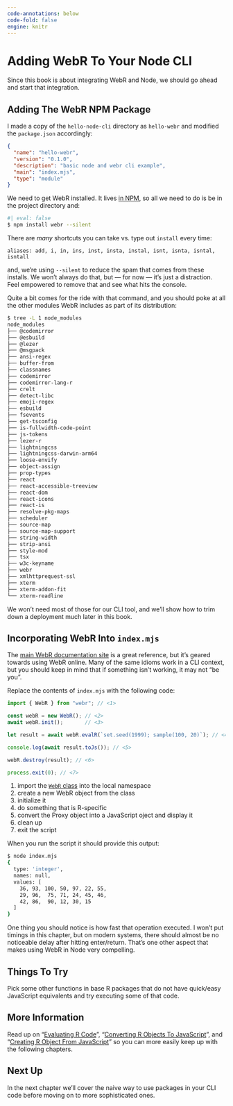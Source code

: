 ```yaml
---
code-annotations: below
code-fold: false
engine: knitr
--- 
```

# Adding WebR To Your Node CLI {.unnumbered}

Since this book is about integrating WebR and Node, we should go ahead and start that integration.

## Adding The WebR NPM Package

I made a copy of the `hello-node-cli` directory as `hello-webr` and modified the `package.json` accordingly:

```json
{
  "name": "hello-webr",
  "version": "0.1.0",
  "description": "basic node and webr cli example",
  "main": "index.mjs",
  "type": "module"
}
```

We need to get WebR installed. It lives [in NPM](https://www.npmjs.com/package/webr), so all we need to do is be in the project directory and:

```bash
#| eval: false
$ npm install webr --silent
```

There are _many_ shortcuts you can take vs. type out `install` every time:

`aliases: add, i, in, ins, inst, insta, instal, isnt, isnta, isntal, isntall`

and, we're using `--silent` to reduce the spam that comes from these installs. We won't always do that, but — for now — it's just a distraction. Feel empowered to remove that and see what hits the console.

Quite a bit comes for the ride with that command, and you should poke at all the other modules WebR includes as part of its distribution:

```bash
$ tree -L 1 node_modules
node_modules
├── @codemirror
├── @esbuild
├── @lezer
├── @msgpack
├── ansi-regex
├── buffer-from
├── classnames
├── codemirror
├── codemirror-lang-r
├── crelt
├── detect-libc
├── emoji-regex
├── esbuild
├── fsevents
├── get-tsconfig
├── is-fullwidth-code-point
├── js-tokens
├── lezer-r
├── lightningcss
├── lightningcss-darwin-arm64
├── loose-envify
├── object-assign
├── prop-types
├── react
├── react-accessible-treeview
├── react-dom
├── react-icons
├── react-is
├── resolve-pkg-maps
├── scheduler
├── source-map
├── source-map-support
├── string-width
├── strip-ansi
├── style-mod
├── tsx
├── w3c-keyname
├── webr
├── xmlhttprequest-ssl
├── xterm
├── xterm-addon-fit
└── xterm-readline
```

We won't need most of those for our CLI tool, and we'll show how to trim down a deployment much later in this book.

## Incorporating WebR Into `index.mjs`

The [main WebR documentation site](https://docs.r-wasm.org/webr/latest/downloading.html) is a great reference, but it's geared towards using WebR online. Many of the same idioms work in a CLI context, but you should keep in mind that if something isn't working, it may not "be you".

Replace the contents of `index.mjs` with the following code:

```js
import { WebR } from "webr"; // <1>

const webR = new WebR(); // <2>
await webR.init();       // <3>

let result = await webR.evalR(`set.seed(1999); sample(100, 20)`); // <4>

console.log(await result.toJs()); // <5>

webR.destroy(result); // <6>

process.exit(0); // <7>
```
1. import the [`WebR` class](https://docs.r-wasm.org/webr/latest/api/js/classes/WebR.WebR.html) into the local namespace
2. create a new WebR object from the class
3. initialize it
4. do something that is R-specific
5. convert the Proxy object into a JavaScript oject and display it
6. clean up
7. exit the script

When you run the script it should provide this output: 

```bash
$ node index.mjs
{
  type: 'integer',
  names: null,
  values: [
    36, 93, 100, 50, 97, 22, 55,
    29, 96,  75, 71, 24, 45, 46,
    42, 86,  90, 12, 30, 15
  ]
}
```

One thing you should notice is how fast that operation executed. I won't put timings in this chapter, but on modern systems, there should almost be no noticeable delay after hitting enter/return. That's one other aspect that makes using WebR in Node very compelling.

## Things To Try

Pick some other functions in base R packages that do not have quick/easy JavaScript equivalents and try executing some of that code. 

## More Information

Read up on "[Evaluating R Code](https://docs.r-wasm.org/webr/latest/evaluating.html)", "[Converting R Objects To JavaScript](https://docs.r-wasm.org/webr/latest/convert-r-to-js.html)", and "[Creating R Object From JavaScript](https://docs.r-wasm.org/webr/latest/convert-js-to-r.html)" so you can more easily keep up with the following chapters.

## Next Up

In the next chapter we'll cover the naive way to use packages in your CLI code before moving on to more sophisticated ones.

